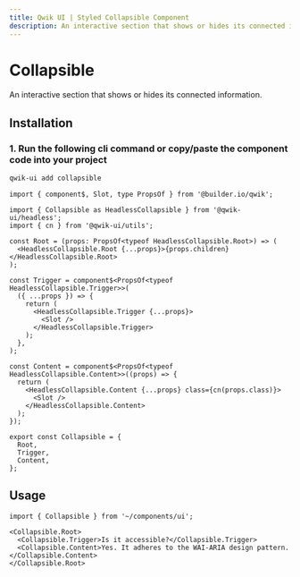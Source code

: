```yaml
---
title: Qwik UI | Styled Collapsible Component
description: An interactive section that shows or hides its connected information. Copy/paste into your project from the documentation or by using the CLI. Easily customize the CVA variants according to your brand requirements.
---
```





<StatusBanner status={statusByComponent.styled.Collapsible} />

# Collapsible

An interactive section that shows or hides its connected information.

<ShowcaseHero />

## Installation

### 1. Run the following cli command or copy/paste the component code into your project

```sh
qwik-ui add collapsible
```

```tsx
import { component$, Slot, type PropsOf } from '@builder.io/qwik';

import { Collapsible as HeadlessCollapsible } from '@qwik-ui/headless';
import { cn } from '@qwik-ui/utils';

const Root = (props: PropsOf<typeof HeadlessCollapsible.Root>) => (
  <HeadlessCollapsible.Root {...props}>{props.children}</HeadlessCollapsible.Root>
);

const Trigger = component$<PropsOf<typeof HeadlessCollapsible.Trigger>>(
  ({ ...props }) => {
    return (
      <HeadlessCollapsible.Trigger {...props}>
        <Slot />
      </HeadlessCollapsible.Trigger>
    );
  },
);

const Content = component$<PropsOf<typeof HeadlessCollapsible.Content>>((props) => {
  return (
    <HeadlessCollapsible.Content {...props} class={cn(props.class)}>
      <Slot />
    </HeadlessCollapsible.Content>
  );
});

export const Collapsible = {
  Root,
  Trigger,
  Content,
};
```

## Usage

```tsx
import { Collapsible } from '~/components/ui';
```

```tsx
<Collapsible.Root>
  <Collapsible.Trigger>Is it accessible?</Collapsible.Trigger>
  <Collapsible.Content>Yes. It adheres to the WAI-ARIA design pattern.</Collapsible.Content>
</Collapsible.Root>
```
